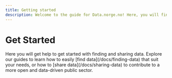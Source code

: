 ```yaml
---
title: Getting started
description: Welcome to the guide for Data.norge.no! Here, you will find help to get started with finding and sharing data.
---
```


# Get Started

<Ingress>
    Here you will get help to get started with finding and sharing data. Explore our guides to learn how to easily [find
    data](/docs/finding-data) that suit your needs, or how to [share data](/docs/sharing-data) to contribute to a more
    open and data-driven public sector.
</Ingress>
